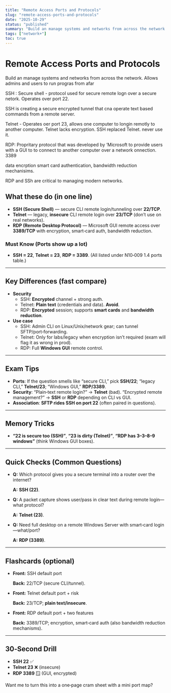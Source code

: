 ```yaml
---
title: "Remote Access Ports and Protocols"
slug: "remote-access-ports-and-protocols"
date: "2025-10-29"
status: "published"
summary: "Build an manage systems and networks from across the network. Allows admins and users to run progras from afar"
tags: ["network+"]
toc: true
---
```


# Remote Access Ports and Protocols

Build an manage systems and networks from across the network. Allows admins and users to run progras from afar 

SSH : Secure shell - protocol used for secure remote logn over a secure netork. Operates over port 22. 

SSH is creating a secure encrypted tunnel that cna operate text based commands from a remote server. 

Telnet - Operates oer port 23, allows one computer to longin remotly to another computer. Telnet lacks encryption. SSH replaced Telnet. never use it. 

RDP: Propritary protocol that was developed by ‘Microsoft to provide users with a GUI to to connect to another computer over a network onnection. 3389 

data encrption smart card authentication, bandwidth reduction mechanisims. 

RDP and SSh are critical to managing modern networks. 

## What these do (in one line)

- **SSH (Secure Shell)** — secure CLI remote login/tunneling over **22/TCP**.
- **Telnet** — legacy, **insecure** CLI remote login over **23/TCP** (don’t use on real networks).
- **RDP (Remote Desktop Protocol)** — Microsoft GUI remote access over **3389/TCP** with encryption, smart‑card auth, bandwidth reduction.

### Must Know (Ports show up a lot)

- **SSH = 22**, **Telnet = 23**, **RDP = 3389**. (All listed under N10‑009 1.4 ports table.)

---

## Key Differences (fast compare)

- **Security**
    - SSH: **Encrypted** channel + strong auth.
    - Telnet: **Plain text** (credentials and data). **Avoid**.
    - RDP: **Encrypted** session; supports **smart cards** and **bandwidth reduction**.
- **Use case**
    - SSH: Admin CLI on Linux/Unix/network gear; can tunnel SFTP/port‑forwarding.
    - Telnet: Only for labs/legacy when encryption isn’t required (exam will flag it as wrong in prod).
    - RDP: Full **Windows GUI** remote control.

---

## Exam Tips

- **Ports**: If the question smells like “secure CLI,” pick **SSH/22**; “legacy CLI,” **Telnet/23**; “Windows GUI,” **RDP/3389**.
- **Security**: “Plain‑text remote login?” → **Telnet** (bad). “Encrypted remote management?” → **SSH** or **RDP** depending on CLI vs GUI.
- **Association**: **SFTP rides SSH on port 22** (often paired in questions).

---

## Memory Tricks

- **“22 is secure too (SSH)”**, **“23 is dirty (Telnet)”**, **“RDP has 3–3–8–9 windows”** (think Windows GUI boxes).

---

## Quick Checks (Common Questions)

- **Q:** Which protocol gives you a secure terminal into a router over the internet?
    
    **A:** **SSH (22)**.
    
- **Q:** A packet capture shows user/pass in clear text during remote login—what protocol?
    
    **A:** **Telnet (23)**.
    
- **Q:** Need full desktop on a remote Windows Server with smart‑card login—what/port?
    
    **A:** **RDP (3389)**.
    

---

## Flashcards (optional)

- **Front:** SSH default port
    
    **Back:** 22/TCP (secure CLI/tunnel).
    
- **Front:** Telnet default port + risk
    
    **Back:** 23/TCP; **plain text/insecure**.
    
- **Front:** RDP default port + two features
    
    **Back:** 3389/TCP; encryption, smart‑card auth (also bandwidth reduction mechanisms).
    

---

## 30‑Second Drill

- **SSH 22** ✅
- **Telnet 23** ❌ (insecure)
- **RDP 3389** 🪟 (GUI, encrypted)

Want me to turn this into a one‑page cram sheet with a mini port map?